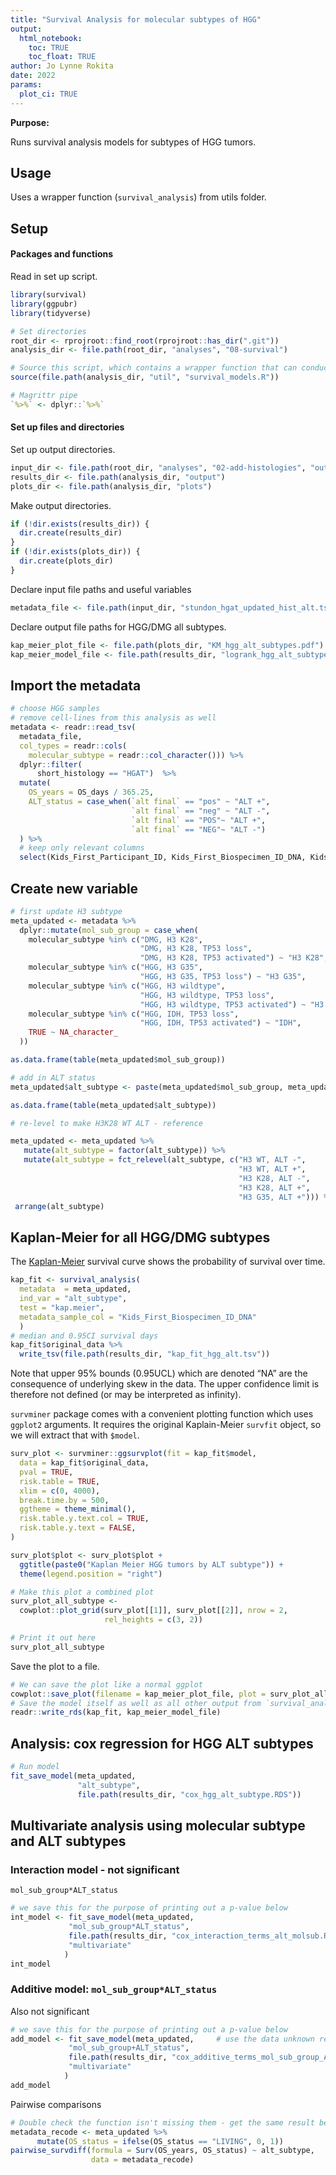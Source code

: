 ```yaml
---
title: "Survival Analysis for molecular subtypes of HGG"
output: 
  html_notebook:
    toc: TRUE
    toc_float: TRUE
author: Jo Lynne Rokita
date: 2022
params:
  plot_ci: TRUE
---
```


**Purpose:** 

Runs survival analysis models for subtypes of HGG tumors. 

## Usage 

Uses a wrapper function (`survival_analysis`) from utils folder. 

## Setup

#### Packages and functions

Read in set up script.

```r
library(survival)
library(ggpubr)
library(tidyverse)

# Set directories
root_dir <- rprojroot::find_root(rprojroot::has_dir(".git"))
analysis_dir <- file.path(root_dir, "analyses", "08-survival")

# Source this script, which contains a wrapper function that can conduct the survival analyses, from OpenPBTA
source(file.path(analysis_dir, "util", "survival_models.R"))

# Magrittr pipe
`%>%` <- dplyr::`%>%`
```

#### Set up files and directories

Set up output directories. 

```r
input_dir <- file.path(root_dir, "analyses", "02-add-histologies", "output")
results_dir <- file.path(analysis_dir, "output")
plots_dir <- file.path(analysis_dir, "plots")
```

Make output directories.

```r
if (!dir.exists(results_dir)) {
  dir.create(results_dir)
}
if (!dir.exists(plots_dir)) {
  dir.create(plots_dir)
}
```

Declare input file paths and useful variables

```r
metadata_file <- file.path(input_dir, "stundon_hgat_updated_hist_alt.tsv")

```

Declare output file paths for HGG/DMG all subtypes. 

```r
kap_meier_plot_file <- file.path(plots_dir, "KM_hgg_alt_subtypes.pdf")
kap_meier_model_file <- file.path(results_dir, "logrank_hgg_alt_subtypes.RDS")
```

## Import the metadata

```r
# choose HGG samples
# remove cell-lines from this analysis as well
metadata <- readr::read_tsv(
  metadata_file,
  col_types = readr::cols(
    molecular_subtype = readr::col_character())) %>%
  dplyr::filter(
      short_histology == "HGAT")  %>%
  mutate(
    OS_years = OS_days / 365.25,
    ALT_status = case_when(`alt final` == "pos" ~ "ALT +",
                           `alt final` == "neg" ~ "ALT -",
                           `alt final` == "POS"~ "ALT +",
                           `alt final` == "NEG"~ "ALT -")
  ) %>%
  # keep only relevant columns
  select(Kids_First_Participant_ID, Kids_First_Biospecimen_ID_DNA, Kids_First_Biospecimen_ID_RNA, tumor_descriptor, ALT_status, molecular_subtype, OS_days, OS_years, OS_status)
```

## Create new variable
```r
# first update H3 subtype
meta_updated <- metadata %>%
  dplyr::mutate(mol_sub_group = case_when(
    molecular_subtype %in% c("DMG, H3 K28", 
                             "DMG, H3 K28, TP53 loss", 
                             "DMG, H3 K28, TP53 activated") ~ "H3 K28",
    molecular_subtype %in% c("HGG, H3 G35",
                             "HGG, H3 G35, TP53 loss") ~ "H3 G35",
    molecular_subtype %in% c("HGG, H3 wildtype",
                             "HGG, H3 wildtype, TP53 loss",
                             "HGG, H3 wildtype, TP53 activated") ~ "H3 WT",
    molecular_subtype %in% c("HGG, IDH, TP53 loss",
                             "HGG, IDH, TP53 activated") ~ "IDH",
    TRUE ~ NA_character_
  ))

as.data.frame(table(meta_updated$mol_sub_group))

# add in ALT status
meta_updated$alt_subtype <- paste(meta_updated$mol_sub_group, meta_updated$ALT_status, sep = ", ")

as.data.frame(table(meta_updated$alt_subtype))

# re-level to make H3K28 WT ALT - reference

meta_updated <- meta_updated %>%
   mutate(alt_subtype = factor(alt_subtype)) %>% 
   mutate(alt_subtype = fct_relevel(alt_subtype, c("H3 WT, ALT -",
                                                   "H3 WT, ALT +",
                                                   "H3 K28, ALT -",
                                                   "H3 K28, ALT +",
                                                   "H3 G35, ALT +"))) %>%
 arrange(alt_subtype)

```

## Kaplan-Meier for all HGG/DMG subtypes

The [Kaplan-Meier](https://www.ncbi.nlm.nih.gov/pmc/articles/PMC3059453/) 
survival curve shows the probability of survival over time.

```r

kap_fit <- survival_analysis(
  metadata  = meta_updated,
  ind_var = "alt_subtype",
  test = "kap.meier",
  metadata_sample_col = "Kids_First_Biospecimen_ID_DNA"
  )
# median and 0.95CI survival days
kap_fit$original_data %>%
  write_tsv(file.path(results_dir, "kap_fit_hgg_alt.tsv"))
```
Note that upper 95% bounds (0.95UCL) which are denoted "NA" are the consequence of underlying skew in the data. The upper confidence limit is therefore not defined (or may be interpreted as infinity).

`survminer` package comes with a convenient plotting function which uses `ggplot2`
arguments. 
It requires the original Kaplain-Meier `survfit` object, so we will extract that with `$model`.

```r
surv_plot <- survminer::ggsurvplot(fit = kap_fit$model,
  data = kap_fit$original_data,
  pval = TRUE,
  risk.table = TRUE,
  xlim = c(0, 4000),
  break.time.by = 500,
  ggtheme = theme_minimal(),
  risk.table.y.text.col = TRUE,
  risk.table.y.text = FALSE,
)

surv_plot$plot <- surv_plot$plot +
  ggtitle(paste0("Kaplan Meier HGG tumors by ALT subtype")) +
  theme(legend.position = "right")

# Make this plot a combined plot
surv_plot_all_subtype <-
  cowplot::plot_grid(surv_plot[[1]], surv_plot[[2]], nrow = 2,
                     rel_heights = c(3, 2))

# Print it out here
surv_plot_all_subtype
```

Save the plot to a file. 

```r
# We can save the plot like a normal ggplot
cowplot::save_plot(filename = kap_meier_plot_file, plot = surv_plot_all_subtype, base_height = 5, base_width = 8)
# Save the model itself as well as all other output from `survival_analysis()`
readr::write_rds(kap_fit, kap_meier_model_file)
```


## Analysis: cox regression for HGG ALT subtypes

```r
# Run model
fit_save_model(meta_updated, 
               "alt_subtype",
               file.path(results_dir, "cox_hgg_alt_subtype.RDS"))
```

## Multivariate analysis using molecular subtype and ALT subtypes
### Interaction model - not significant
`mol_sub_group*ALT_status` 

```r
# we save this for the purpose of printing out a p-value below
int_model <- fit_save_model(meta_updated,
             "mol_sub_group*ALT_status",
             file.path(results_dir, "cox_interaction_terms_alt_molsub.RDS"),
             "multivariate"
            )
int_model
```

### Additive model: `mol_sub_group*ALT_status` 
Also not significant

```r
# we save this for the purpose of printing out a p-value below
add_model <- fit_save_model(meta_updated,     # use the data unknown resection data for this model
             "mol_sub_group+ALT_status",
             file.path(results_dir, "cox_additive_terms_mol_sub_group_ALT_status.RDS"),
             "multivariate"
            )
add_model
```


Pairwise comparisons 
```r
# Double check the function isn't missing them - get the same result below
metadata_recode <- meta_updated %>%
      mutate(OS_status = ifelse(OS_status == "LIVING", 0, 1))
pairwise_survdiff(formula = Surv(OS_years, OS_status) ~ alt_subtype, 
                  data = metadata_recode)
```




